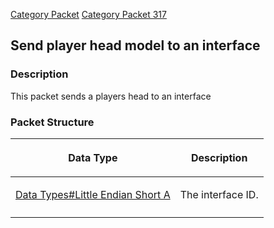 [[Category Packet]]
[[Category Packet 317]]
== Send player head model to an interface ==

=== Description ===

This packet sends a players head to an interface

=== Packet Structure ===
{|border=2
! Data Type
! Description
|-
| [[Data Types#Little Endian Short A]]
| The interface ID.
|-
|}